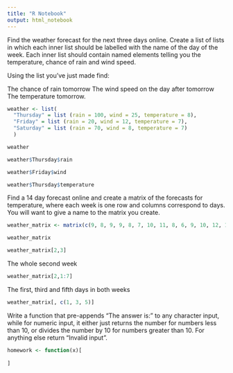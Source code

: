 ```yaml
---
title: "R Notebook"
output: html_notebook
---
```


Find the weather forecast for the next three days online. Create a list of lists in which each inner list should be labelled with the name of the day of the week. Each inner list should contain named elements telling you the temperature, chance of rain and wind speed.

Using the list you’ve just made find:

The chance of rain tomorrow
The wind speed on the day after tomorrow
The temperature tomorrow.

```r
weather <- list(
  "Thursday" = list (rain = 100, wind = 25, temperature = 8),
  "Friday" = list (rain = 20, wind = 12, temperature = 7),
  "Saturday" = list (rain = 70, wind = 8, temperature = 7)
  )

weather
```

```r
weather$Thursday$rain

```
```r
weather$Friday$wind
```

```r
weather$Thursday$temperature
```

Find a 14 day forecast online and create a matrix of the forecasts for temperature, where each week is one row and columns correspond to days.
You will want to give a name to the matrix you create.

```r
weather_matrix <- matrix(c(9, 8, 9, 9, 8, 7, 10, 11, 8, 6, 9, 10, 12, 11), nrow = 2, ncol = 7, byrow = TRUE)

weather_matrix
```

```r
weather_matrix[2,3]
```


The whole second week
```r
weather_matrix[2,1:7]
```
The first, third and fifth days in both weeks

```r
weather_matrix[, c(1, 3, 5)]
```

Write a function that pre-appends “The answer is:” to any character input, while for numeric input, it either just returns the number for numbers less than 10, or divides the number by 10 for numbers greater than 10. For anything else return “Invalid input”.

```r
homework <- function(x)[
  
]
```

